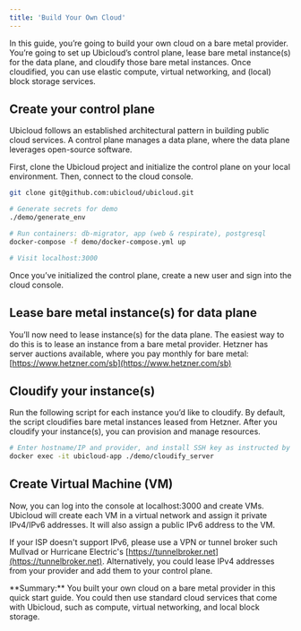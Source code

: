 ```yaml
---
title: 'Build Your Own Cloud'
---
```


In this guide, you’re going to build your own cloud on a bare metal provider. You’re going to set up Ubicloud’s control plane, lease bare metal instance(s) for the data plane, and cloudify those bare metal instances. Once cloudified, you can use elastic compute, virtual networking, and (local) block storage services.

## Create your control plane

Ubicloud follows an established architectural pattern in building public cloud services. A control plane manages a data plane, where the data plane leverages open-source software.

First, clone the Ubicloud project and initialize the control plane on your local environment. Then, connect to the cloud console.

```bash
git clone git@github.com:ubicloud/ubicloud.git

# Generate secrets for demo
./demo/generate_env

# Run containers: db-migrator, app (web & respirate), postgresql
docker-compose -f demo/docker-compose.yml up

# Visit localhost:3000
```

Once you’ve initialized the control plane, create a new user and sign into the cloud console.

## Lease bare metal instance(s) for data plane

You’ll now need to lease instance(s) for the data plane. The easiest way to do this is to lease an instance from a bare metal provider. Hetzner has server auctions available, where you pay monthly for bare metal: [https://www.hetzner.com/sb](https://www.hetzner.com/sb)

## Cloudify your instance(s)

Run the following script for each instance you’d like to cloudify. By default, the script cloudifies bare metal instances leased from Hetzner. After you cloudify your instance(s), you can provision and manage resources.

```bash
# Enter hostname/IP and provider, and install SSH key as instructed by script
docker exec -it ubicloud-app ./demo/cloudify_server
```

## Create Virtual Machine (VM)

Now, you can log into the console at localhost:3000 and create VMs. Ubicloud will create each VM in a virtual network and assign it private IPv4/IPv6 addresses. It will also assign a public IPv6 address to the VM.

If your ISP doesn't support IPv6, please use a VPN or tunnel broker such Mullvad or Hurricane Electric's [https://tunnelbroker.net](https://tunnelbroker.net). Alternatively, you could lease IPv4 addresses from your provider and add them to your control plane.

<Info>
    **Summary:** You built your own cloud on a bare metal provider in this quick start guide. You could then use standard cloud services that come with Ubicloud, such as compute, virtual networking, and local block storage.
</Info>
